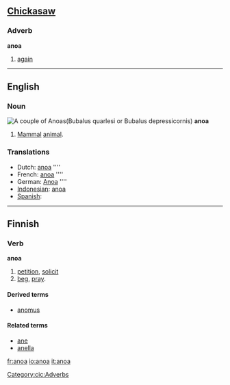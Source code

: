 ==[[w:Chickasaw|Chickasaw]]==
===Adverb===
'''anoa'''
# [[again]]

[[Category:cic:Adverbs]]
----
==English==

===Noun===
[[Image:Anoa.jpg|right|thumb|A couple of '''Anoas'''(''Bubalus quarlesi'' or ''Bubalus depressicornis'')]]
'''anoa'''

# [[Mammal]] [[animal]].

===Translations===

*Dutch: [[anoa]] ''''
*French: [[anoa]] ''''
*German: [[Anoa]] ''''
*[[Indonesian]]: [[anoa]]
*[[Spanish]]: [[]] {{m}}

----
==Finnish==
===Verb===
'''anoa'''
# [[petition]], [[solicit]]
# [[beg]], [[pray]].

====Derived terms====
*[[anomus]]

====Related terms====
*[[ane#Finnish|ane]]
*[[anella]]

[[fr:anoa]]
[[io:anoa]]
[[it:anoa]]